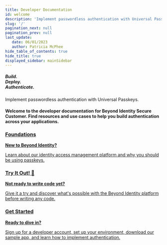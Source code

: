 ```yaml
---
title: Developer Documentation
id: welcome
description: 'Implement passwordless authentication with Universal Passkeys.'
slug: '/'
pagination_next: null
pagination_prev: null
last_update: 
   date: 06/01/2023
   author: Patricia McPhee
hide_table_of_contents: true
hide_title: true
displayed_sidebar: mainSidebar
---
```



<div class="intro-visual">
<Row wrap={true}>
<Col flex="1 1 600px">
  <div class="intro-text">
      <h5 class="intro-visual-header">
    Build.<br/>Deploy.<br/>Authenticate.
    </h5>
    <p class="intro-text">Implement passwordless authentication with Universal Passkeys.
    </p>
    <h4 class="intro-text">Welcome to the developer documentation for Beyond Identity Secure Customer. Find resources and use cases to help you build authentication across your applications.</h4>                 
      </div>
      </Col>
       <Col flex="1 0 250px">
        <div></div>          
      </Col>
    </Row>
</div>

<section class="intro-cards">
<div class="container intro-cards">
  <Stack
    direction={{ xs: 'column', sm: 'row' }}
    spacing={3}
  >
  <div class="card-demo">
        <div class="card intro-card shadow--md">
          <a href="/docs/next/foundations">
          <div class="card__header">
            <h3>Foundations</h3>
          </div>
          <div class="card__body">
            <p><strong>New to Beyond Identity?</strong></p><p> Learn about our identity access management platform and why you should be using passkeys.</p>
          </div>
          </a>
        </div>
      </div>
    <div class="card-demo">
        <div class="card intro-card shadow--md">
          <a href="/docs/next/try-it-out">
          <div class="card__header">
            <h3>Try It Out! 🚀 </h3>
          </div>
          <div class="card__body">
            <p><b>Not ready to write code yet?</b></p><p>Give it a try and discover what's possible with the Beyond Identity platform before writing any code.</p>
          </div>
          </a>
        </div>
      </div>
    <div class="card-demo">
    <div class="card intro-card shadow--md">
      <a href="/docs/next/get-started">
          <div class="card__header">
            <h3>Get Started</h3>
          </div>
          <div class="card__body">
            <p><b>Ready to dive in?</b></p><p> Sign up for a developer account, set up your environment, download our sample app, and learn how to implement authentication.</p>
          </div>
      </a>
    </div>
    </div>
  </Stack>
</div>
</section>

